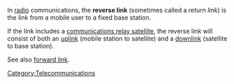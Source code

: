 In [[radio]] communications, the '''reverse link''' (sometimes called a ''return link'') is the link from a mobile user to a fixed base station.

If the link includes a [[communication satellite|communications relay satellite]], the reverse link will consist of both an [[uplink]] (mobile station to satellite) and a [[downlink]] (satellite to base station).

See also [[forward link]].
[[Category:Telecommunications]]